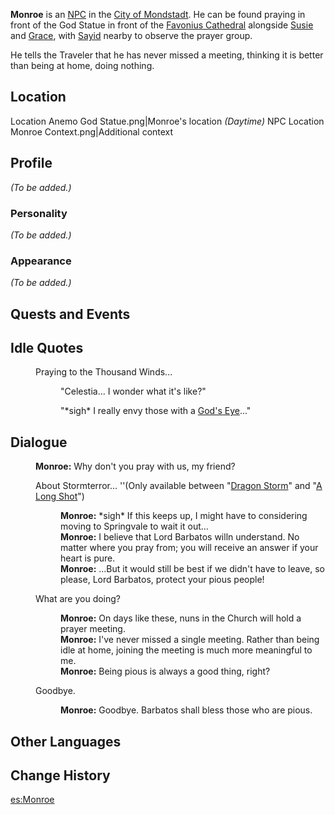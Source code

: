 {{Meta
<!-- REMOVE THIS TEMPLATE AFTER ADDING MISSING INFO -->
|missing_NPC_profile  = yes
}}
{{Character Infobox
|image            = NPC Monroe.png
|region           = Mondstadt
|type             = NPC
}}
'''Monroe''' is an [[NPC]] in the [[City of Mondstadt]]. He can be found praying in front of the God Statue in front of the [[Favonius Cathedral]] alongside [[Susie]] and [[Grace]], with [[Sayid]] nearby to observe the prayer group.

He tells the Traveler that he has never missed a meeting, thinking it is better than being at home, doing nothing.

==Location==
<gallery>
Location Anemo God Statue.png|Monroe's location ''(Daytime)''
NPC Location Monroe Context.png|Additional context
</gallery>

==Profile==
<!-- detailed story/lore information goes here -->
''(To be added.)''

===Personality===
''(To be added.)''

===Appearance===
''(To be added.)''

==Quests and Events==
{{Quests and Events}}

==Idle Quotes==
{{Dialogue start}}
: {{DIcon|Idle}} Praying to the Thousand Winds...
:: {{A|VO Monroe 01.ogg}} "Celestia... I wonder what it's like?"
:: {{A|VO Monroe 02.ogg}} "*sigh* I really envy those with a [[Vision|God's Eye]]..."
{{Dialogue end}}

==Dialogue==
{{Dialogue start}}
:'''Monroe:''' Why don't you pray with us, my friend?
:{{DIcon}} About Stormterror... ''(Only available between "[[Dragon Storm]]" and "[[A Long Shot]]")
::'''Monroe:''' *sigh* If this keeps up, I might have to considering moving to Springvale to wait it out...
::'''Monroe:''' I believe that Lord Barbatos willn understand. No matter where you pray from; you will receive an answer if your heart is pure.
::'''Monroe:''' ...But it would still be best if we didn't have to leave, so please, Lord Barbatos, protect your pious people!
:{{DIcon}} What are you doing?
::'''Monroe:''' On days like these, nuns in the Church will hold a prayer meeting.
::'''Monroe:''' I've never missed a single meeting. Rather than being idle at home, joining the meeting is much more meaningful to me.
::'''Monroe:''' Being pious is always a good thing, right?
:{{DIcon}} Goodbye.
::'''Monroe:''' Goodbye. Barbatos shall bless those who are pious.
{{Dialogue end}}

==Other Languages==
{{Other Languages
|default_hidden = 1
|en      = Monroe
|zhs     = 门罗
|zhs_rm  = Ménluó
|zht     = 門羅
|zht_rm  = Ménluó
|ja      = モンロー
|ja_rm   = Monroo
|ko      = 먼로
|ko_rm   = Meonro
|es      = Monroe
|fr      = Monroe
|ru      = Монро
|th      = Monroe
|vi      = Monroe
|de      = Monroe
|id      = Monroe
|pt      = Monroe
|tr      = Monroe
|it      = Monroe
}}

==Change History==
{{Change History|1.0}}

[[es:Monroe]]